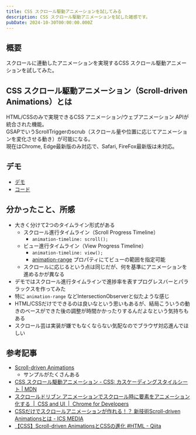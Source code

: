 ```yaml
---
title: CSS スクロール駆動アニメーションを試してみる
description: CSS スクロール駆動アニメーションを試した雑感です。
pubDate: 2024-10-30T00:00:00.000Z
---
```


## 概要

スクロールに連動したアニメーションを実現するCSS スクロール駆動アニメーションを試してみた。

## CSS スクロール駆動アニメーション（Scroll-driven Animations）とは

HTML/CSSのみで実現できるCSS アニメーション/ウェブアニメーション APIが統合された機能。  
GSAPでいうScrollTriggerのscrub（スクロール量や位置に応じてアニメーションを変化させる動き）が可能になる。  
現在はChrome, Edge最新版のみ対応で、Safari, FireFox最新版は未対応。

## デモ

- [デモ](https://yuheijotaki.com/demo/scroll-driven-animations/)
- [コード](https://github.com/yuheijotaki/yuheijotaki.com/blob/main/src/pages/demo/scroll-driven-animations.astro)

## 分かったこと、所感

- 大きく分けて2つのタイムライン形式がある
  - スクロール進行タイムライン（Scroll Progress Timeline）
    - `animation-timeline: scroll();`
  - ビュー進行タイムライン（View Progress Timeline）
    - `animation-timeline: view();`
    - [animation-range](https://developer.mozilla.org/ja/docs/Web/CSS/animation-range) プロパティにてビューの範囲を指定可能
  - スクロールに応じるという点は同じだが、何を基準にアニメーションを進めるかが異なる
- デモではスクロール進行タイムラインで進捗率を表すプログレスバーとパララックスを作ってみた
- 特に `animation-range` などIntersectionObserverと似たような感じ
- HTML/CSSだけでできるのは良いなという思いもあるが、結局こういうの動きのベースができた後の調整が時間かかったりするんだよなという気持ちもある
- スクロール芸は実装が嫌でもなくならない気配なのでブラウザ対応進んでほしい

## 参考記事

- [Scroll-driven Animations](https://scroll-driven-animations.style/)
  - サンプルがたくさんある
- [CSS スクロール駆動アニメーション - CSS: カスケーディングスタイルシート | MDN](https://developer.mozilla.org/ja/docs/Web/CSS/CSS_scroll-driven_animations)
- [スクロールドリブン アニメーションでスクロール時に要素をアニメーション化する  |  CSS and UI  |  Chrome for Developers](https://developer.chrome.com/docs/css-ui/scroll-driven-animations?hl=ja)
- [CSSだけでスクロールアニメーションが作れる！？ 新技術Scroll-driven Animationsとは - ICS MEDIA](https://ics.media/entry/230718/)
- [【CSS】Scroll-driven AnimationsとCSSの進化 #HTML - Qiita](https://qiita.com/degudegu2510/items/a6faf04f07afdece9022)
